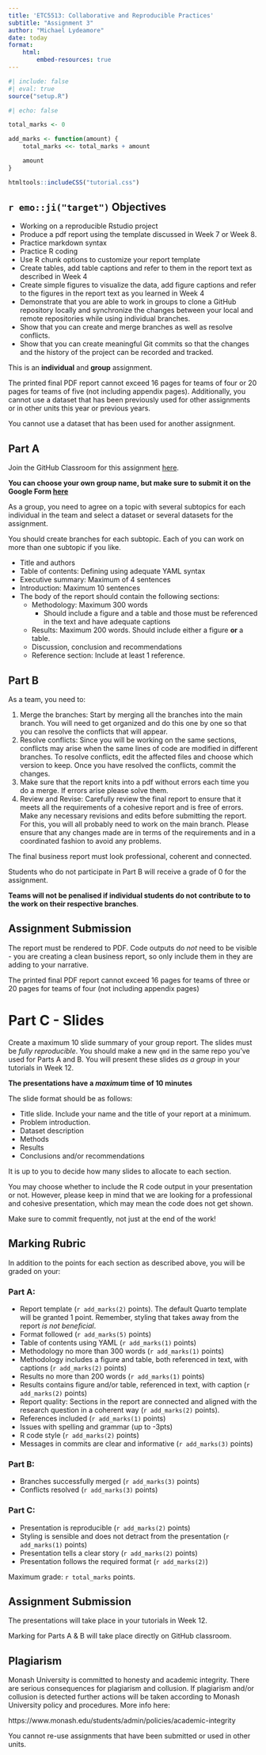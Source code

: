 ```yaml
---
title: 'ETC5513: Collaborative and Reproducible Practices'
subtitle: "Assignment 3"
author: "Michael Lydeamore"
date: today
format:
    html:
        embed-resources: true
---
```



```r
#| include: false
#| eval: true
source("setup.R")
```

```r
#| echo: false

total_marks <- 0

add_marks <- function(amount) {
    total_marks <<- total_marks + amount

    amount
}

```

```r
htmltools::includeCSS("tutorial.css")
```


## `r emo::ji("target")` Objectives

* Working on a reproducible  Rstudio project
* Produce a pdf report using the template discussed in Week 7 or Week 8.
* Practice markdown syntax
* Practice R coding
* Use R chunk options to customize your report template
* Create  tables, add table captions and  refer to them in the report text as described in Week 4
* Create simple figures to visualize the data, add figure captions and  refer to the figures in the report text as you learned in Week 4
* Demonstrate that you are able to work in groups to clone a GitHub repository locally and synchronize the changes between your local and remote repositories while using individual branches.
* Show that you can create and merge branches as well as resolve conflicts.
* Show that you can create meaningful Git commits so that the changes and the history of the project can be recorded and tracked.

::: {.callout-important}
This is an **individual**  and **group** assignment.

The printed final PDF report cannot exceed 16 pages for teams of four or 20 pages for teams of five (not including appendix pages). Additionally, you cannot use a dataset that has been previously used for other assignments or in other units this year or previous years.

You cannot use a dataset that has been used for another assignment.
:::

## Part A

::: {.callout-important}
Join the GitHub Classroom for this assignment [here](https://classroom.github.com/a/90isL5_2).

**You can choose your own group name, but make sure to submit it on the Google Form [here](https://forms.gle/qdEU7eYCsLZhRyV29)**
:::


As a group, you need to agree on a topic with several subtopics for each individual in the team and select a dataset or several datasets for the assignment.

You should create branches for each subtopic. Each of you can work on more than one subtopic if you like.


- Title and authors
- Table of contents: Defining using adequate YAML syntax
- Executive summary: Maximum of 4 sentences
- Introduction: Maximum 10 sentences
- The body of the report should contain the following sections:
    - Methodology: Maximum 300 words
        - Should include a figure and a table and those must be referenced in the text and have adequate captions 
    - Results: Maximum 200 words. Should include either a figure **or** a table.
    - Discussion, conclusion and recommendations
    - Reference section: Include at least 1 reference. 

## Part B

As a team, you need to:

1. Merge the branches: Start by merging all the branches into the main branch. You will need to get organized and do this one by one so that you can resolve the conflicts that will appear.
2. Resolve conflicts: Since you will be working on the same sections, conflicts may arise when the same lines of code are modified in different branches. To resolve conflicts, edit the affected files and choose which version to keep. Once you have resolved the conflicts, commit the changes.
3. Make sure that the report knits into a pdf without errors each time you do a merge. If errors arise please solve them.
4. Review and Revise: Carefully review the final report to ensure that it meets all the requirements of a cohesive report and is free of errors. Make any necessary revisions and edits before submitting the report. For this, you will all probably need to work on the main branch. Please ensure that any changes made are in terms of the requirements and in a coordinated fashion to avoid any problems.

The final business report must look professional, coherent and connected.

Students who do not participate in Part B will receive a grade of 0 for the assignment.

**Teams will not be penalised if individual students do not contribute to to the work on their respective branches**.

## Assignment Submission

The report must be rendered to PDF. Code outputs do _not_ need to be visible - you are creating a clean business report, so only include them in they are adding to your narrative.

::: {.callout-important}
The printed final PDF report cannot exceed 16 pages for teams of three or 20 pages for teams of four (not including appendix pages)
:::

# Part C - Slides

Create a maximum 10 slide summary of your group report. The slides must be _fully reproducible_. You should make a new `qmd` in the same repo you've used for Parts A and B. You will present these slides _as a group_ in your tutorials in Week 12.

**The presentations have a _maximum_ time of 10 minutes**


The slide format should be as follows:

* Title slide. Include your name and the title of your report at a minimum.
* Problem introduction.
* Dataset description
* Methods
* Results
* Conclusions and/or recommendations

It is up to you to decide how many slides to allocate to each section.

You may choose whether to include the R code output in your presentation or not. However, please keep in mind that we are looking for a professional and cohesive presentation, which may mean the code does not get shown.

Make sure to commit frequently, not just at the end of the work!


## Marking Rubric

In addition to the points for each section as described above, you will be graded on your:

### Part A:

- Report template (`r add_marks(2)` points). The default Quarto template will be granted 1 point. Remember, styling that takes away from the report _is not beneficial_.
- Format followed (`r add_marks(5)` points)
- Table of contents using YAML (`r add_marks(1)` points)
- Methodology no more than 300 words (`r add_marks(1)` points)
- Methodology includes a figure and table, both referenced in text, with captions (`r add_marks(2)` points)
- Results no more than 200 words (`r add_marks(1)` points)
- Results contains figure and/or table, referenced in text, with caption (`r add_marks(2)` points)
- Report quality: Sections in the report are connected and aligned with the research question in a coherent way (`r add_marks(2)` points).
- References included (`r add_marks(1)` points)
- Issues with spelling and grammar (up to -3pts)
- R code style (`r add_marks(2)` points)
- Messages in commits are clear and informative (`r add_marks(3)` points)

### Part B:

- Branches successfully merged (`r add_marks(3)` points)
- Conflicts resolved (`r add_marks(3)` points)

### Part C:

* Presentation is reproducible  (`r add_marks(2)` points)
* Styling is sensible and does not detract from the presentation  (`r add_marks(1)` points)
* Presentation tells a clear story  (`r add_marks(2)` points)
* Presentation follows the required format (`r add_marks(2)`)

Maximum grade: `r total_marks` points.

## Assignment Submission

The presentations will take place in your tutorials in Week 12.

Marking for Parts A & B will take place directly on GitHub classroom.

## Plagiarism

Monash University is committed to honesty and academic integrity. There are serious consequences for plagiarism and collusion. If plagiarism and/or collusion is detected further actions will be taken according to Monash University policy and procedures. More info here:

https://www.monash.edu/students/admin/policies/academic-integrity

You cannot re-use assignments that have been submitted or used in other units.